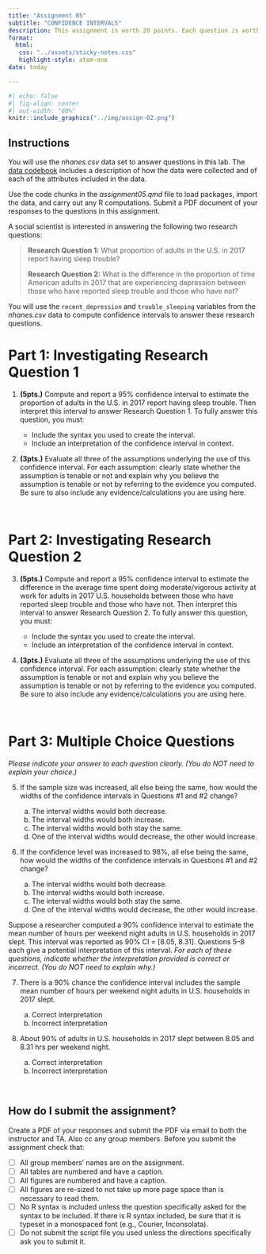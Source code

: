 ```yaml
---
title: "Assignment 05"
subtitle: "CONFIDENCE INTERVALS"
description: This assignment is worth 20 points. Each question is worth 1 point unless otherwise noted. <br /><br /> *Copyright EPSY 5261, 2023*
format:
  html:
   css: "../assets/sticky-notes.css"
   highlight-style: atom-one
date: today

---
```




```r
#| echo: false
#| fig-align: center
#| out-width: "60%"
knitr::include_graphics("../img/assign-02.png")
```

## Instructions

You will use the *nhanes.csv* data set to answer questions in this lab. The [data codebook](https://zief0002.github.io/barbieland/assignments/nhanes.html) includes a description of how the data were collected and of each of the attributes included in the data. 

Use the code chunks in the *assignment05.qmd* file to load packages, import the data, and carry out any R computations. Submit a PDF document of your responses to the questions in this assignment. 

A social scientist is interested in answering the following two research questions:

> **Research Question 1:** What proportion of adults in the U.S. in 2017 report having sleep trouble?
>
> **Research Question 2:** What is the difference in the proportion of time American adults in 2017 that are experiencing depression between those who have reported sleep trouble and those who have not?

You will use the `recent_depression` and `trouble_sleeping` variables from the *nhanes.csv* data to compute confidence intervals to answer these research questions.



# Part 1: Investigating Research Question 1

1. **(5pts.)** Compute and report a 95% confidence interval to estimate the proportion of adults in the U.S. in 2017 report having sleep trouble. Then interpret this interval to answer Research Question 1. To fully answer this question, you must:

    + Include the syntax you used to create the interval.
    + Include an interpretation of the confidence interval in context.
 

2. **(3pts.)** Evaluate all three of the assumptions underlying the use of this confidence interval. For each assumption: clearly state whether the assumption is tenable or not and explain why you believe the assumption is tenable or not by referring to the evidence you computed. Be sure to also include any evidence/calculations you are using here. 

<br />


# Part 2: Investigating Research Question 2

3. **(5pts.)** Compute and report a 95% confidence interval to estimate the difference in the average time spent doing moderate/vigorous activity at work for adults in 2017 U.S. households between those who have reported sleep trouble and those who have not. Then interpret this interval to answer Research Question 2. To fully answer this question, you must:

    + Include the syntax you used to create the interval.
    + Include an interpretation of the confidence interval in context.


4. **(3pts.)** Evaluate all three of the assumptions underlying the use of this confidence interval. For each assumption: clearly state whether the assumption is tenable or not and explain why you believe the assumption is tenable or not by referring to the evidence you computed. Be sure to also include any evidence/calculations you are using here.

<br />


# Part 3: Multiple Choice Questions

*Please indicate your answer to each question clearly. (You do NOT need to explain your choice.)*


5. If the sample size was increased, all else being the same, how would the widths of the confidence intervals in Questions \#1 and \#2 change?

    a. The interval widths would both decrease.
    b. The interval widths would both increase.
    c. The interval widths would both stay the same.
    d. One of the interval widths would decrease, the other would increase.
 

6. If the confidence level was increased to 98%, all else being the same, how would the widths of the confidence intervals in Questions \#1 and \#2 change?

    a. The interval widths would both decrease.
    b. The interval widths would both increase.
    c. The interval widths would both stay the same.
    d. One of the interval widths would decrease, the other would increase.


Suppose a researcher computed a 90% confidence interval to estimate the mean number of hours per weekend night adults in U.S. households in 2017 slept. This interval was reported as 90% CI = [8.05, 8.31]. Questions 5--8 each give a potential interpretation of this interval. *For each of these questions, indicate whether the interpretation provided is correct or incorrect. (You do NOT need to explain why.)*

7. There is a 90% chance the confidence interval includes the sample mean number of hours per weekend night adults in U.S. households in 2017 slept. 

    a. Correct interpretation
    b. Incorrect interpretation

8. About 90% of adults in U.S. households in 2017 slept between 8.05 and 8.31 hrs per weekend night.

    a. Correct interpretation
    b. Incorrect interpretation

<br />



## How do I submit the assignment?

Create a PDF of your responses and submit the PDF via email to both the instructor and TA. Also cc any group members. Before you submit the assignment check that:

- [ ] All group members' names are on the assignment.
- [ ] All tables are numbered and have a caption.
- [ ] All figures are numbered and have a caption.
- [ ] All figures are re-sized to not take up more page space than is necessary to read them.
- [ ] No R syntax is included unless the question specifically asked for the syntax to be included. If there is R syntax included, be sure that it is typeset in a monospaced font (e.g., Courier, Inconsolata).
- [ ] Do not submit the script file you used unless the directions specifically ask you to submit it.


<br />


    
    
